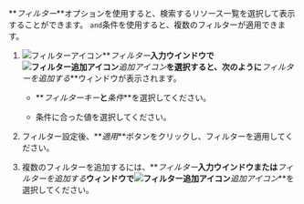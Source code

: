 **_フィルター_**オプションを使用すると、検索するリソース一覧を選択して表示することができます。 `and`条件を使用すると、複数のフィルターが適用できます。

1.  ![フィルターアイコン](/img/ico-filter.svg)**_フィルター_**入力ウインドウで![フィルター追加アイコン](/img/ico-add.svg)**_追加アイコン_**を選択すると、次のように**_フィルターを追加する_**ウィンドウが表示されます。

    <ImgLang img='k8s-resource-container-list-add-filter.png' desc='フィルター追加' />

    -   **_フィルターキー_**と**_条件_**を選択してください。

    -   条件に合った値を選択してください。

2.  フィルター設定後、**_適用_**ボタンをクリックし、フィルターを適用してください。

3.  複数のフィルターを追加するには、**_フィルター_**入力ウインドウまたは**_フィルターを追加する_**ウィンドウで![フィルター追加アイコン](/img/ico-add.svg)**_追加アイコン_**を選択してください。
